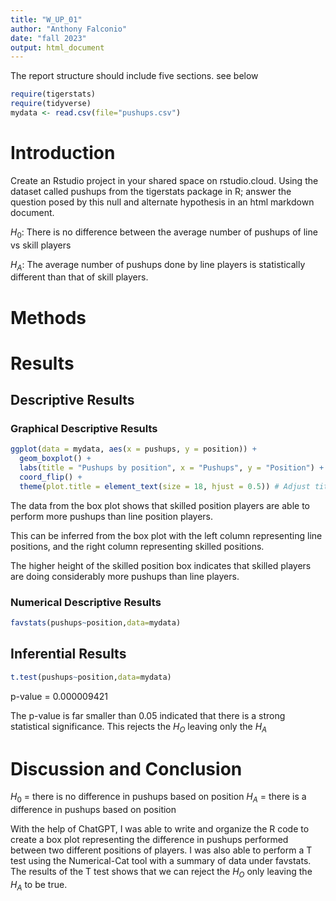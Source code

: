 ```yaml
---
title: "W_UP_01"
author: "Anthony Falconio"
date: "fall 2023"
output: html_document
---
```




The report structure should include five sections.  see below



```r
require(tigerstats)
require(tidyverse)
mydata <- read.csv(file="pushups.csv")
```

# Introduction

<!--In this section you explain what you are trying to show. Where did the data come from? What is the research or other question you are trying to answer?!-->

Create an Rstudio project in your shared space on rstudio.cloud.  Using the dataset called pushups from the tigerstats package in R; answer the question posed by this null and alternate hypothesis in an html markdown document.

$H_0$: There is no difference between the average number of pushups of line vs skill players

$H_A$: The average number of pushups done by line players is statistically different than that of skill players.

# Methods

<!--Decide on your methods: use "variable analysis" or other appropriate descriptors. Make sure to choose at least one graphical method and at least one numerical method.!-->

# Results

<!--Divide this section into two sub-sections: One for your descriptive results and one for your inferential results.!-->

## Descriptive Results

### Graphical Descriptive Results

<!--Graphical results here. Make sure to show your code. Provide appropriate labels for axes, giving units if possible, and provide a good title for the graph, too. Use the graphical results to describe the patterns if any that exist in the data as focused toward the research question!-->

```r
ggplot(data = mydata, aes(x = pushups, y = position)) +
  geom_boxplot() +
  labs(title = "Pushups by position", x = "Pushups", y = "Position") +
  coord_flip() +
  theme(plot.title = element_text(size = 18, hjust = 0.5)) # Adjust title size and position
```

  
The data from the box plot shows that skilled position players are able to perform more pushups than line position players. 

This can be inferred from the box plot with the left column representing line positions, and the right column representing skilled positions. 

The higher height of the skilled position box indicates that skilled players are doing considerably more pushups than line players.

### Numerical Descriptive Results

<!--Numerical results go here. Use the numerical results to describe the patterns if any that exist in the data as focused toward the research question!-->

```r
favstats(pushups~position,data=mydata)
```


## Inferential Results

<!--State hypothesis clearly. Make sure your discussion of the inferential test covers all the aspects that the test output produces, such as test statistic, p-value etc. Make a decision about the null hypothesis, explain the assumptions on which the selected test/procedure was based, and why the chosen procedure satisfys the assumptions and is appropriate to answer the research question!-->


```r
t.test(pushups~position,data=mydata)
```
p-value = 0.000009421

The p-value is far smaller than 0.05 indicated that there is a strong statistical significance. This rejects the $H_O$ leaving only the $H_A$

# Discussion and Conclusion

<!--Discussion and conclusion here. If you found a relationship be sure to consider whether the relationship occurs because one of the variavbles causes the other, or whether they perhasps are related for some other reason. Watch the chapter 6 videos from the GeorgeTown videos collection.!-->

$H_0$ = there is no difference in pushups based on position
$H_A$ = there is a difference in pushups based on position

With the help of ChatGPT, I was able to write and organize the R code to create a box plot representing the difference in pushups performed between two different positions of players. I was also able to perform a T test using the Numerical-Cat tool with a summary of data under favstats. The results of the T test shows that we can reject the $H_O$ only leaving the $H_A$ to be true.